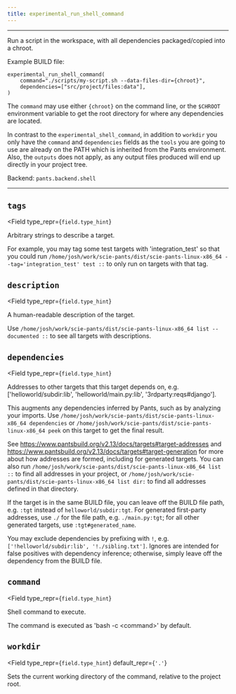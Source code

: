 ```yaml
---
title: experimental_run_shell_command
---
```



---

Run a script in the workspace, with all dependencies packaged/copied into a chroot.

Example BUILD file:

```
experimental_run_shell_command(
    command="./scripts/my-script.sh --data-files-dir={chroot}",
    dependencies=["src/project/files:data"],
)
```

The `command` may use either `{chroot}` on the command line, or the `$CHROOT` environment variable to get the root directory for where any dependencies are located.

In contrast to the `experimental_shell_command`, in addition to `workdir` you only have the `command` and `dependencies` fields as the `tools` you are going to use are already on the PATH which is inherited from the Pants environment. Also, the `outputs` does not apply, as any output files produced will end up directly in your project tree.

Backend: <span className="color--primary">`pants.backend.shell`</span>

---

<span className={styles.options}>

## `tags`

<Field
    type_repr={`field.type_hint`}
>

Arbitrary strings to describe a target.

For example, you may tag some test targets with &#x27;integration_test&#x27; so that you could run `/home/josh/work/scie-pants/dist/scie-pants-linux-x86_64 --tag='integration_test' test ::` to only run on targets with that tag.

</Field>

## `description`

<Field
    type_repr={`field.type_hint`}
>

A human-readable description of the target.

Use `/home/josh/work/scie-pants/dist/scie-pants-linux-x86_64 list --documented ::` to see all targets with descriptions.

</Field>

## `dependencies`

<Field
    type_repr={`field.type_hint`}
>

Addresses to other targets that this target depends on, e.g. [&#x27;helloworld/subdir:lib&#x27;, &#x27;helloworld/main.py:lib&#x27;, &#x27;3rdparty:reqs#django&#x27;].

This augments any dependencies inferred by Pants, such as by analyzing your imports. Use `/home/josh/work/scie-pants/dist/scie-pants-linux-x86_64 dependencies` or `/home/josh/work/scie-pants/dist/scie-pants-linux-x86_64 peek` on this target to get the final result.

See https://www.pantsbuild.org/v2.13/docs/targets#target-addresses and https://www.pantsbuild.org/v2.13/docs/targets#target-generation for more about how addresses are formed, including for generated targets. You can also run `/home/josh/work/scie-pants/dist/scie-pants-linux-x86_64 list ::` to find all addresses in your project, or `/home/josh/work/scie-pants/dist/scie-pants-linux-x86_64 list dir:` to find all addresses defined in that directory.

If the target is in the same BUILD file, you can leave off the BUILD file path, e.g. `:tgt` instead of `helloworld/subdir:tgt`. For generated first-party addresses, use `./` for the file path, e.g. `./main.py:tgt`; for all other generated targets, use `:tgt#generated_name`.

You may exclude dependencies by prefixing with `!`, e.g. `['!helloworld/subdir:lib', '!./sibling.txt']`. Ignores are intended for false positives with dependency inference; otherwise, simply leave off the dependency from the BUILD file.

</Field>

## `command`

<Field
    type_repr={`field.type_hint`}
>

Shell command to execute.

The command is executed as &#x27;bash -c &lt;command&gt;&#x27; by default.

</Field>

## `workdir`

<Field
    type_repr={`field.type_hint`}
    default_repr={`'.'`}
>

Sets the current working directory of the command, relative to the project root.

</Field>

</span>

